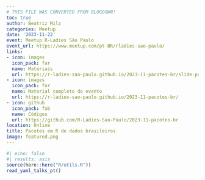 ```yaml
---
# THIS FILE WAS CONVERTED FROM BLOGDOWN!
toc: true
author: Beatriz Milz
categories: Meetup
date: '2023-11-22'
event: Meetup R-Ladies São Paulo
event_url: https://www.meetup.com/pt-BR/rladies-sao-paulo/
links:
- icon: images
  icon_pack: far
  name: Materiais
  url: https://r-ladies-sao-paulo.github.io/2023-11-pacotes-br/slide-pacotes-br.html
- icon: images
  icon_pack: far
  name: Material completo do evento
  url: https://r-ladies-sao-paulo.github.io/2023-11-pacotes-br/
- icon: github
  icon_pack: fab
  name: Códigos
  url: https://github.com/R-Ladies-Sao-Paulo/2023-11-pacotes-br
location: Online
title: Pacotes em R de dados brasileiros
image: featured.png
---
```


```r
#| echo: false
#| results: asis
source(here::here("R/utils.R"))
read_yaml_talks_pt()
```
